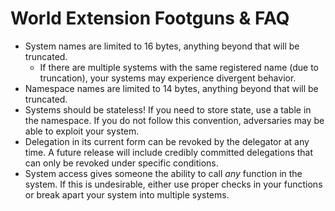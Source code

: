 # World Extension Footguns & FAQ

- System names are limited to 16 bytes, anything beyond that will be truncated.
    - If there are multiple systems with the same registered name (due to truncation), your systems may experience divergent behavior.
- Namespace names are limited to 14 bytes, anything beyond that will be truncated.
- Systems should be stateless! If you need to store state, use a table in the namespace.
If you do not follow this convention, adversaries may be able to exploit your system.
- Delegation in its current form can be revoked by the delegator
at any time. A future release will include credibly committed delegations that can
only be revoked under specific conditions.
- System access gives someone the ability to call *any* function in the system. If this is undesirable, either use proper
checks in your functions or break apart your system into multiple systems.